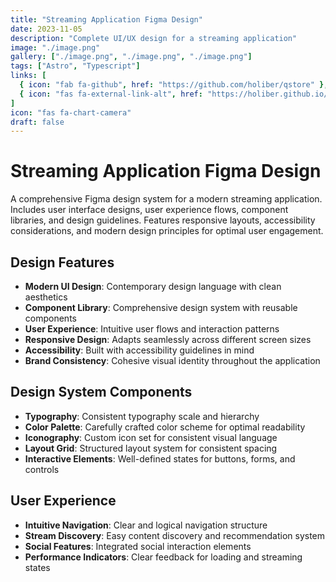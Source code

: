 ```yaml
---
title: "Streaming Application Figma Design"
date: 2023-11-05
description: "Complete UI/UX design for a streaming application"
image: "./image.png"
gallery: ["./image.png", "./image.png", "./image.png"]
tags: ["Astro", "Typescript"]
links: [
  { icon: "fab fa-github", href: "https://github.com/holiber/qstore" },
  { icon: "fas fa-external-link-alt", href: "https://holiber.github.io/qstore/" }
]
icon: "fas fa-chart-camera"
draft: false
---
```


# Streaming Application Figma Design

A comprehensive Figma design system for a modern streaming application. Includes user interface designs, user experience flows, component libraries, and design guidelines. Features responsive layouts, accessibility considerations, and modern design principles for optimal user engagement.

## Design Features

- **Modern UI Design**: Contemporary design language with clean aesthetics
- **Component Library**: Comprehensive design system with reusable components
- **User Experience**: Intuitive user flows and interaction patterns
- **Responsive Design**: Adapts seamlessly across different screen sizes
- **Accessibility**: Built with accessibility guidelines in mind
- **Brand Consistency**: Cohesive visual identity throughout the application

## Design System Components

- **Typography**: Consistent typography scale and hierarchy
- **Color Palette**: Carefully crafted color scheme for optimal readability
- **Iconography**: Custom icon set for consistent visual language
- **Layout Grid**: Structured layout system for consistent spacing
- **Interactive Elements**: Well-defined states for buttons, forms, and controls

## User Experience

- **Intuitive Navigation**: Clear and logical navigation structure
- **Stream Discovery**: Easy content discovery and recommendation system
- **Social Features**: Integrated social interaction elements
- **Performance Indicators**: Clear feedback for loading and streaming states

